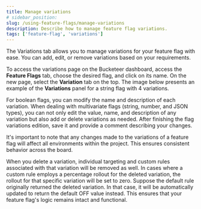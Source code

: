 ```yaml
---
title: Manage variations
# sidebar_position:
slug: /using-feature-flags/manage-variations
description: Describe how to manage feature flag variations.
tags: ['feature-flag', 'variations']
---
```



The Variations tab allows you to manage variations for your feature flag with ease. You can add, edit, or remove variations based on your requirements.

To access the variations page on the Bucketeer dashboard, access the **Feature Flags** tab, choose the desired flag, and click on its name. On the new page, select the **Variation** tab on the top. The image below presents an example of the **Variations** panel for a string flag with 4 variations.

<CenteredImg
  imgURL="img/using-feature-flags/variations/manage-variations.png"
  alt="variations panel"
/>

For boolean flags, you can modify the name and description of each variation. When dealing with multivariate flags (string, number, and JSON types), you can not only edit the value, name, and description of any variation but also add or delete variations as needed. After finishing the flag variations edition, save it and provide a comment describing your changes.

It's important to note that any changes made to the variations of a feature flag will affect all environments within the project. This ensures consistent behavior across the board.

When you delete a variation, individual targeting and custom rules associated with that variation will be removed as well. In cases where a custom rule employs a percentage rollout for the deleted variation, the rollout for that specific variation will be set to zero. Suppose the default rule originally returned the deleted variation. In that case, it will be automatically updated to return the default OFF value instead. This ensures that your feature flag's logic remains intact and functional.
